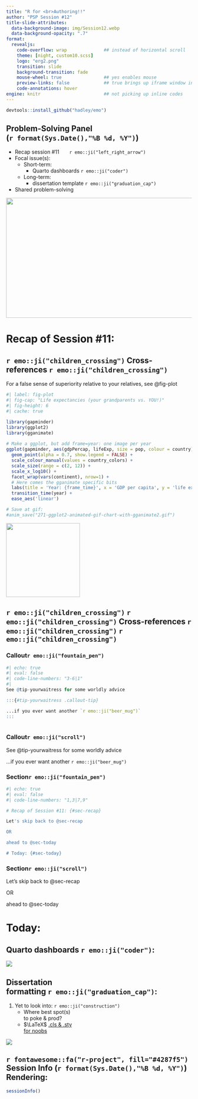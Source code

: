 ```yaml
---
title: "R for <br>Authoring!!" 
author: "PSP Session #12"
title-slide-attributes: 
  data-background-image: img/Session12.webp
  data-background-opacity: ".7"
format:
  revealjs:
    code-overflow: wrap              ## instead of horizontal scroll
    theme: [night, custom10.scss]
    logo: "erg2.png"
    transition: slide
    background-transition: fade
    mouse-wheel: true                ## yes enables mouse
    preview-links: false             ## true brings up iframe window instead of "site"
    code-annotations: hover 
engine: knitr                        ## not picking up inline codes
---
```


```r
devtools::install_github("hadley/emo")
```

## Problem-Solving Panel <br>(`r format(Sys.Date(),"%B %d, %Y")`)

::: {layout="[80,20]"}
::: first-column
-   Recap session #11&nbsp;&nbsp;&nbsp;&nbsp;&nbsp;&nbsp;&nbsp;`r emo::ji("left_right_arrow")`
-   Focal issue(s):
    -   Short-term:
        - Quarto dashboards `r emo::ji("coder")`
    -   Long-term:
        -   dissertation template `r emo::ji("graduation_cap")`
-   Shared problem-solving
:::

::: second-column
:::
:::

![](img/title11.JPG){.absolute top="170" right="-100" width="550" height="325"}

# Recap of Session #11: {#sec-recap}

## `r emo::ji("children_crossing")` Cross-references `r emo::ji("children_crossing")` {.center}

:::: {layout="[10,90]"}

::: numerouno

For a false sense of superiority relative to your relatives, see @fig-plot
:::

::: dos

```r
#| label: fig-plot
#| fig-cap: "Life expectancies (your grandparents vs. YOU!)"
#| fig-height: 6
#| cache: true

library(gapminder)
library(ggplot2)
library(gganimate)
 
# Make a ggplot, but add frame=year: one image per year
ggplot(gapminder, aes(gdpPercap, lifeExp, size = pop, colour = country)) +
  geom_point(alpha = 0.7, show.legend = FALSE) +
  scale_colour_manual(values = country_colors) +
  scale_size(range = c(2, 12)) +
  scale_x_log10() +
  facet_wrap(vars(continent), nrow=1) +
  # Here comes the gganimate specific bits
  labs(title = 'Year: {frame_time}', x = 'GDP per capita', y = 'life expectancy') +
  transition_time(year) +
  ease_aes('linear')

# Save at gif:
#anim_save("271-ggplot2-animated-gif-chart-with-gganimate2.gif")
```
:::
::::

![](https://conwaykitchen.com/cdn/shop/files/2207-LSTK.png?v=1689889598){.absolute bottom="40" left="-180" height="200" width="200"}

## `r emo::ji("children_crossing")` `r emo::ji("children_crossing")` Cross-references `r emo::ji("children_crossing")` `r emo::ji("children_crossing")` 

::: panel-tabset

### Callout`r emo::ji("fountain_pen")`

```r
#| echo: true
#| eval: false
#| code-line-numbers: "3-6|1"
#| 
See @tip-yourwaitress for some worldly advice

:::{#tip-yourwaitress .callout-tip}

...if you ever want another `r emo::ji("beer_mug")`
:::
    
```

### Callout`r emo::ji("scroll")` 

See @tip-yourwaitress for some worldly advice

:::{#tip-yourwaitress .callout-tip}

...if you ever want another `r emo::ji("beer_mug")`
:::

### Section`r emo::ji("fountain_pen")`

```r
#| echo: true
#| eval: false
#| code-line-numbers: "1,3|7,9"

# Recap of Session #11: {#sec-recap}

Let's skip back to @sec-recap

OR

ahead to @sec-today

# Today: {#sec-today}

```

### Section`r emo::ji("scroll")`

Let's skip back to @sec-recap

OR

ahead to @sec-today

:::

# Today: {#sec-today}

## Quarto dashboards `r emo::ji("coder")`:

[![](img/dash1.JPG)](https://jjallaire.github.io/gapminder-dashboard/)

## Dissertation <br>formatting `r emo::ji("graduation_cap")`:

1. Yet to look into: `r emo::ji("construction")`
    + Where best spot(s) <br>to poke & prod?
    + $\LaTeX$ [.cls & .sty <br>for noobs](https://latex-ninja.com/2020/03/25/your-first-time-tweaking-a-cls-file-on-the-example-of-creating-switchable-colour-themes/)
    
![](https://workexposed.files.wordpress.com/2009/09/far_side002.jpg){.absolute right="-30" bottom="0"}

## `r fontawesome::fa("r-project", fill="#4287f5")` Session Info (`r format(Sys.Date(),"%B %d, %Y")`) Rendering:

```r
sessionInfo()
```